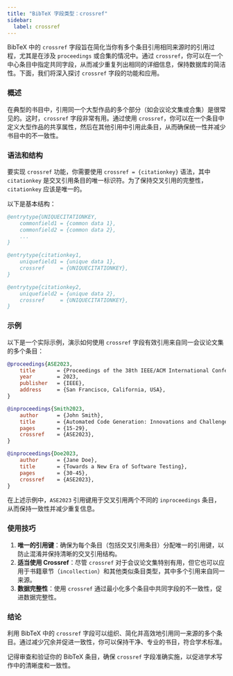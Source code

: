 ```yaml
---
title: "BibTeX 字段类型：crossref"
sidebar:
  label: crossref
---
```



BibTeX 中的 `crossref` 字段旨在简化当你有多个条目引用相同来源时的引用过程，尤其是在涉及 `proceedings` 或合集的情况中。通过 `crossref`，你可以在一个中心条目中指定共同字段，从而减少重复列出相同的详细信息，保持数据库的简洁性。下面，我们将深入探讨 `crossref` 字段的功能和应用。

<CiteDrive />

### 概述

在典型的书目中，引用同一个大型作品的多个部分（如会议论文集或合集）是很常见的。这时，`crossref` 字段非常有用。通过使用 `crossref`，你可以在一个条目中定义大型作品的共享属性，然后在其他引用中引用此条目，从而确保统一性并减少书目中的不一致性。

### 语法和结构

要实现 `crossref` 功能，你需要使用 `crossref = {citationkey}` 语法，其中 `citationkey` 是交叉引用条目的唯一标识符。为了保持交叉引用的完整性，`citationkey` 应该是唯一的。

以下是基本结构：

```bibtex
@entrytype{UNIQUECITATIONKEY,
    commonfield1 = {common data 1},
    commonfield2 = {common data 2},
    ...
}

@entrytype{citationkey1,
    uniquefield1 = {unique data 1},
    crossref     = {UNIQUECITATIONKEY},
}

@entrytype{citationkey2,
    uniquefield2 = {unique data 2},
    crossref     = {UNIQUECITATIONKEY},
}
```

### 示例

以下是一个实际示例，演示如何使用 `crossref` 字段有效引用来自同一会议论文集的多个条目：

```bibtex
@proceedings{ASE2023,
    title       = {Proceedings of the 38th IEEE/ACM International Conference on Automated Software Engineering},
    year        = 2023,
    publisher   = {IEEE},
    address     = {San Francisco, California, USA},
}

@inproceedings{Smith2023,
    author      = {John Smith},
    title       = {Automated Code Generation: Innovations and Challenges},
    pages       = {15-29},
    crossref    = {ASE2023},
}

@inproceedings{Doe2023,
    author      = {Jane Doe},
    title       = {Towards a New Era of Software Testing},
    pages       = {30-45},
    crossref    = {ASE2023},
}
```

在上述示例中，`ASE2023` 引用键用于交叉引用两个不同的 `inproceedings` 条目，从而保持一致性并减少重复信息。

### 使用技巧

1. **唯一的引用键**：确保为每个条目（包括交叉引用条目）分配唯一的引用键，以防止混淆并保持清晰的交叉引用结构。
2. **适当使用 Crossref**：尽管 `crossref` 对于会议论文集特别有用，但它也可以应用于书籍章节（`incollection`）和其他类似条目类型，其中多个引用来自同一来源。
3. **数据完整性**：使用 `crossref` 通过最小化多个条目中共同字段的不一致性，促进数据完整性。

### 结论

利用 BibTeX 中的 `crossref` 字段可以组织、简化并高效地引用同一来源的多个条目。通过减少冗余并促进一致性，你可以保持干净、专业的书目，符合学术标准。

记得审查和验证你的 BibTeX 条目，确保 `crossref` 字段准确实施，以促进学术写作中的清晰度和一致性。